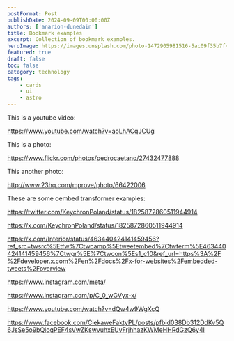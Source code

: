 ```yaml
---
postFormat: Post
publishDate: 2024-09-09T00:00:00Z
authors: ['anarion-dunedain']
title: Bookmark examples
excerpt: Collection of bookmark examples.
heroImage: https://images.unsplash.com/photo-1472905981516-5ac09f35b7f4?q=80&w=2074&auto=format&fit=crop&ixlib=rb-4.0.3&ixid=M3wxMjA3fDB8MHxwaG90by1wYWdlfHx8fGVufDB8fHx8fA%3D%3D
featured: true
draft: false
toc: false
category: technology
tags:
    - cards
    - ui
    - astro
---
```

<Bookmark
    title="Open Subscription Platforms"
    description="A shared movement for independent subscription data."
    icon="https://opensubscriptionplatforms.com/images/favicon.png"
    author="Test author"
    link="https://opensubscriptionplatforms.com/"
    thumbnail="https://opensubscriptionplatforms.com/images/osp-card.png"
    publisher="Open Subscription Platforms"
/>

<Bookmark link="https://opensubscriptionplatforms.com/"/>

<Bookmark link="https://www.larrymyers.com/posts/good-management-good-parenting/"/>

<Bookmark link="https://www.nomadproject.io/"/>
<Bookmark link="https://astro-ghost-simply.netlify.app/write/"/>
<Bookmark link="https://github.com/anarion80/ansible-nas"/>
<Bookmark link="https://www.techpowerup.com/326427/ultimate-ears-unveils-miniroll-an-ultra-light-portable-speaker-with-strap"/>

<Bookmark link="https://www.youtube.com/@Apple"/>

<Bookmark link="https://medevel.com/rustdesk-app/"/>

<Bookmark link="https://www.techmeme.com/240910/p15#a240910p15"/>
<Bookmark link="https://www.engadget.com/audio/headphones/how-apples-hearing-aid-and-hearing-test-will-work-on-airpods-pro-154814439.html?src=rss"/>

This is a youtube video:

https://www.youtube.com/watch?v=aoLhACqJCUg

This is a photo:

https://www.flickr.com/photos/pedrocaetano/27432477888

This another photo:

http://www.23hq.com/mprove/photo/66422006

These are some oembed transformer examples:

https://twitter.com/KeychronPoland/status/1825872860511944914

https://x.com/KeychronPoland/status/1825872860511944914

https://x.com/Interior/status/463440424141459456?ref_src=twsrc%5Etfw%7Ctwcamp%5Etweetembed%7Ctwterm%5E463440424141459456%7Ctwgr%5E%7Ctwcon%5Es1_c10&ref_url=https%3A%2F%2Fdeveloper.x.com%2Fen%2Fdocs%2Fx-for-websites%2Fembedded-tweets%2Foverview

https://www.instagram.com/meta/

https://www.instagram.com/p/C_0_wGVyx-x/

https://www.youtube.com/watch?v=dQw4w9WgXcQ

https://www.facebook.com/CiekaweFaktyPL/posts/pfbid038Db312DdKv5Q6JsSe5o9bQioqPEF4sVwZKswvuhxEUvFrjhhazKWMeHHRdGzQ6y4l
